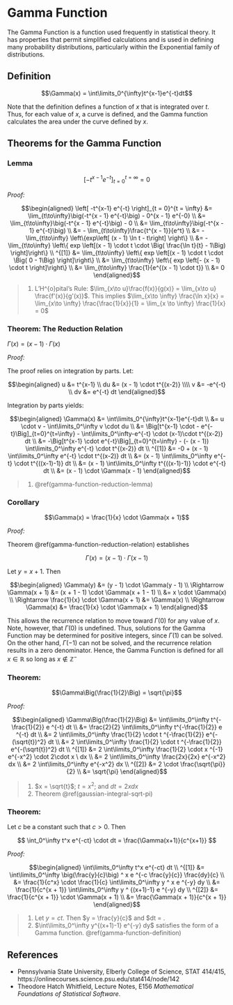 # Gamma Function

The Gamma Function is a function used frequently in statistical theory. It has properties that permit simplified calculations and is used in defining many probability distributions, particularly within the Exponential family of distributions.

## Definition {#gamma-function-definition}

$$\Gamma(x) = \int\limits_0^{\infty}t^{x-1}e^{-t}dt$$

Note that the definition defines a function of $x$ that is integrated over $t$.  Thus, for each value of $x$, a curve is defined, and the Gamma function calculates the area under the curve defined by $x$.

## Theorems for the Gamma Function

### Lemma {#gamma-function-reduction-lemma}

$$\left[ -t^{x-1} e^{-t} \right]_{t = 0}^{t = \infty} = 0$$

_Proof:_

$$\begin{aligned}
\left[ -t^{x-1} e^{-t} \right]_{t = 0}^{t = \infty}
 &= \lim_{t\to\infty}\big(-t^{x - 1} e^{-t}\big) - 
       0^{x - 1} e^{-0} \\
 &= \lim_{t\to\infty}\big(-t^{x - 1} e^{-t}\big) - 0 \\
 &= \lim_{t\to\infty}\big(-t^{x - 1} e^{-t}\big) \\
 &= - \lim_{t\to\infty}\frac{t^{x - 1}}{e^t} \\
 &= - \lim_{t\to\infty} \left\{exp\left[ (x - 1) \ln t - t\right] \right\} \\
 &= - \lim_{t\to\infty} \left\{ exp \left[(x - 1) \cdot t \cdot \Big( \frac{\ln t}{t} - 1\Big) \right]\right\} \\
^{[1]} &= \lim_{t\to\infty} \left\{ exp \left[(x - 1) \cdot t \cdot \Big( 0 - 1\Big) \right]\right\} \\
&= \lim_{t\to\infty} \left\{ exp \left[- (x - 1) \cdot t \right]\right\} \\
 &= \lim_{t\to\infty} \frac{1}{e^{(x - 1) \cdot t}} \\
 &= 0
\end{aligned}$$

> 1.  L'H\^{o}pital's Rule: $\lim_{x\to u}\frac{f(x)}{g(x)} = \lim_{x\to u} \frac{f'(x)}{g'(x)}$. This implies $\lim_{x\to \infty} \frac{\ln x}{x} = \lim_{x\to \infty} \frac{\frac{1}{x}}{1} = \lim_{x \to \infty} \frac{1}{x} = 0$

### Theorem: The Reduction Relation {#gamma-function-reduction-relation}

$\Gamma(x) = (x-1) \cdot \Gamma(x)$

_Proof:_

The proof relies on integration by parts.  Let:

$$\begin{aligned}
u &= t^{x-1} \\
du &= (x - 1) \cdot t^{(x-2)} \\\\
v &= -e^{-t} \\
dv &= e^{-t} dt 
\end{aligned}$$

Integration by parts yields:

$$\begin{aligned}
\Gamma(x) &= \int\limits_0^{\infty}t^{x-1}e^{-t}dt \\
    &= u \cdot v - \int\limits_0^\infty v \cdot du \\
    &= \Big[t^{x-1} \cdot - e^{-t}\Big]_{t=0}^{t=\infty} - 
        \int\limits_0^\infty-e^{-t} \cdot (x-1)\cdot t^{(x-2)} dt \\
    &= -\Big[t^{x-1} \cdot e^{-t}\Big]_{t=0}^{t=\infty} - 
        (- (x - 1)) \int\limits_0^\infty e^{-t} \cdot t^{(x-2)} dt \\
^{[1]}    &= -0 +  
        (x - 1) \int\limits_0^\infty e^{-t} \cdot t^{(x-2)} dt \\
    &= (x - 1) \int\limits_0^\infty e^{-t} \cdot t^{((x-1)-1)} dt \\
    &= (x - 1) \int\limits_0^\infty t^{((x-1)-1)} \cdot e^{-t} dt \\
    &= (x - 1) \cdot \Gamma(x - 1) 
\end{aligned}$$

> 1. \@ref(gamma-function-reduction-lemma)

### Corollary

$$\Gamma(x) = \frac{1}{x} \cdot \Gamma(x + 1)$$

_Proof:_

Theorem \@ref(gamma-function-reduction-relation) establishes

$$ \Gamma(x) = (x - 1) \cdot \Gamma(x - 1)$$

Let $y = x + 1$.  Then

$$\begin{aligned}
\Gamma(y) &= (y - 1) \cdot \Gamma(y - 1) \\
\Rightarrow \Gamma(x + 1) 
    &= (x + 1 - 1) \cdot \Gamma(x + 1 - 1) \\
    &= x \cdot \Gamma(x) \\
\Rightarrow \frac{1}{x} \cdot \Gamma(x + 1) &= \Gamma(x) \\
\Rightarrow \Gamma(x) &= \frac{1}{x} \cdot \Gamma(x + 1)
\end{aligned}$$

This allows the recurrence relation to move toward $\Gamma(0)$ for any value of $x$.  Note, however, that $\Gamma(0)$ is undefined. Thus, solutions for the Gamma Function may be determined for positive integers, since $\Gamma(1)$ can be solved.  On the other hand, 
$\Gamma(-1)$ can not be solved, and the recurrence relation results in a zero denominator.  Hence, the Gamma Function is defined for all $x \in \mathbb{R}$ so long as $x \not\in \mathbb{Z^-}$


### Theorem:

$$\Gamma\Big(\frac{1}{2}\Big) = \sqrt{\pi}$$

_Proof:_

$$\begin{aligned}
\Gamma\Big(\frac{1}{2}\Big)
  &= \int\limits_0^\infty t^{-\frac{1}{2}} e ^{-t} dt \\
  &= \frac{2}{2} \int\limits_0^\infty t^{-\frac{1}{2}} e ^{-t} dt \\
  &= 2 \int\limits_0^\infty \frac{1}{2} \cdot t ^{-\frac{1}{2}} 
      e^{-(\sqrt{t})^2} dt \\
  &= 2 \int\limits_0^\infty \frac{1}{2} \cdot t ^{-\frac{1}{2}} 
      e^{-(\sqrt{t})^2} dt \\
^{[1]}  &= 2 \int\limits_0^\infty \frac{1}{2} \cdot x ^{-1} 
      e^{-x^2} \cdot 2\cdot x \ dx \\
  &= 2 \int\limits_0^\infty \frac{2x}{2x} e^{-x^2} dx \\
  &= 2 \int\limits_0^\infty e^{-x^2} dx \\
^{[2]}  &= 2 \cdot \frac{\sqrt{\pi}}{2} \\
  &= \sqrt{\pi} 
\end{aligned}$$

> 1. $x = \sqrt{t}$; $t = x^2$; and $dt = 2x dx$
> 2. Theorem \@ref(gaussian-integral-sqrt-pi)

### Theorem:

Let $c$ be a constant such that $c > 0$. Then 

$$
  \int_0^\infty t^x e^{-ct} \cdot dt = \frac{\Gamma(x+1)}{c^{x+1}}
$$

_Proof:_

$$\begin{aligned}
\int\limits_0^\infty t^x e^{-ct} dt \\
^{[1]}  &= \int\limits_0^\infty \big(\frac{y}{c}\big) ^ x e ^{-c \frac{y}{c}} \frac{dy}{c} \\
  &= \frac{1}{c^x} \cdot \frac{1}{c} 
      \int\limits_0^\infty y ^ x e ^{-y} dy \\
&= \frac{1}{c^{x + 1}}  
      \int\limits_0^\infty y ^ {(x+1)-1} e ^{-y} dy \\
^{[2]}  &= \frac{1}{c^{x + 1}} \cdot \Gamma(x + 1) \\
  &= \frac{\Gamma(x + 1)}{c^{x + 1}}
\end{aligned}$$

> 1. Let $y = ct$. Then $y = \frac{y}{c}$ and $dt = \frac{dy}{c}. 
> 2. $\int\limits_0^\infty y^{(x+1)-1} e^{-y} dy$ satisfies the form of a Gamma function. \@ref(gamma-function-definition)

## References

* Pennsylvania State University, Elberly College of Science, STAT 414/415, https://onlinecourses.science.psu.edu/stat414/node/142
* Theodore Hatch Whitfield, Lecture Notes, E156 _Mathematical Foundations of Statistical Software_.


